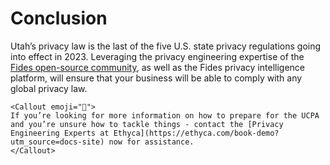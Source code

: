 
# Conclusion

Utah’s privacy law is the last of the five U.S. state privacy regulations going into effect in 2023.  Leveraging the privacy engineering expertise of the [Fides open-source community](https://ethyca.com/developer-hub), as well as the Fides privacy intelligence platform, will ensure that your business will be able to comply with any global privacy law.

    <Callout emoji="🚀">
    If you’re looking for more information on how to prepare for the UCPA and you’re unsure how to tackle things - contact the [Privacy Engineering Experts at Ethyca](https://ethyca.com/book-demo?utm_source=docs-site) now for assistance.
    </Callout>
